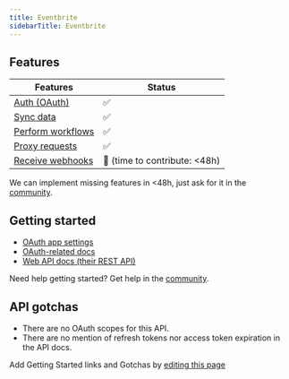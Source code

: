 ```yaml
---
title: Eventbrite
sidebarTitle: Eventbrite
---
```



<Overview />


## Features

| Features | Status |
| - | - |
| [Auth (OAuth)](/guides/getting-started/authorize-an-api-from-your-app) | ✅ |
| [Sync data](/guides/getting-started/read-from-an-api) | ✅ |
| [Perform workflows](/guides/getting-started/write-to-an-api) | ✅ |
| [Proxy requests](/guides/proxy-requests-to-an-api) | ✅ |
| [Receive webhooks](/guides/receive-webhooks-from-an-api) | 🚫 (time to contribute: &lt;48h) |

<Tip>We can implement missing features in &lt;48h, just ask for it in the [community](https://nango.dev/slack).</Tip>

## Getting started

-   [OAuth app settings](https://www.eventbrite.com/account-settings/apps)
-   [OAuth-related docs](https://www.eventbrite.com/platform/api#/introduction/authentication)
-   [Web API docs (their REST API)](https://www.eventbrite.com/platform/api)

<Tip>Need help getting started? Get help in the [community](https://nango.dev/slack).</Tip>

## API gotchas

- There are no OAuth scopes for this API.
- There are no mention of refresh tokens nor access token expiration in the API docs.

<Note>Add Getting Started links and Gotchas by [editing this page](https://github.com/nangohq/nango/tree/master/docs-v2/integrations/all/eventbrite.mdx)</Note>
